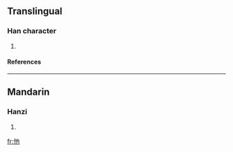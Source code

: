==Translingual==
===Han character===
{{Han char|rn=61|rad=心|as=03|sn=6|four=|canj=心心木 (PPD), X心心木 (XPPD)}}
# {{defn|Han|sort=心03}}
====References====
{{Han ref|kx=0377.050|dkj=10338|dj=0703.130|hdz=42273.030|uh=5FDA|ud=24538}}
----
==Mandarin==
===Hanzi===
{{cmn-hanzi|pin=[[xī]] (xi1)|wg=hsi<sup>1</sup>}}
# {{defn|Mandarin}}

[[fr:忚]]